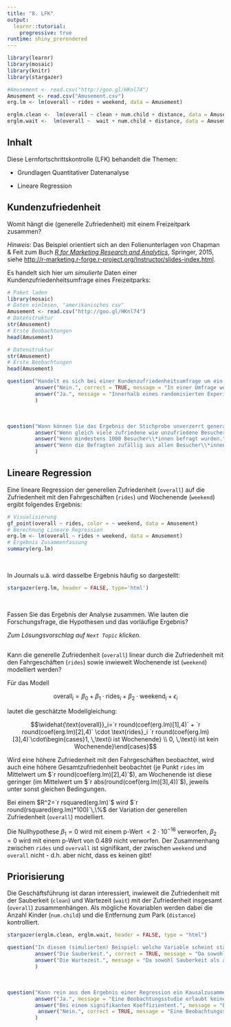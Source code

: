 ```yaml
---
title: "8. LFK"
output: 
  learnr::tutorial:
    progressive: true
runtime: shiny_prerendered
---
```



```r
library(learnr)
library(mosaic)
library(knitr)
library(stargazer)

#Amusement <- read.csv("http://goo.gl/HKnl74")
Amusement <- read.csv("Amusement.csv")
erg.lm <- lm(overall ~ rides + weekend, data = Amusement)

erglm.clean <-  lm(overall ~ clean + num.child + distance, data = Amusement)
erglm.wait <-  lm(overall ~  wait + num.child + distance, data = Amusement)
```

## Inhalt

Diese Lernfortschrittskontrolle (LFK) behandelt die Themen:

- Grundlagen Quantitativer Datenanalyse

- Lineare Regression



## Kundenzufriedenheit

Womit hängt die (generelle Zufriedenheit) mit einem Freizeitpark zusammen?

*Hinweis*: Das Beispiel orientiert sich an den Folienunterlagen von Chapman \& Feit zum Buch [*R for Marketing Research and Analytics*](http://r-marketing.r-forge.r-project.org/), Springer, 2015, siehe [http://r-marketing.r-forge.r-project.org/Instructor/slides-index.html](http://r-marketing.r-forge.r-project.org/Instructor/slides-index.html).

Es handelt sich hier um *simulierte* Daten einer Kundenzufriedenheitsumfrage eines Freizeitparks:

```r
# Paket laden
library(mosaic)
# Daten einlesen, "amerikanisches csv"
Amusement <- read.csv("http://goo.gl/HKnl74")
# Datenstruktur
str(Amusement)
# Erste Beobachtungen
head(Amusement)
```

```r
# Datenstruktur
str(Amusement)
# Erste Beobachtungen
head(Amusement)
```



```r
question("Handelt es sich bei einer Kundenzufriedenheitsumfrage um ein randomisiertes Experiment?",
         answer("Nein.", correct = TRUE, message = "In einer Umfrage werden die Beobachtungen i.d.R. nur so erhoben wie sie sind."),
         answer("Ja.", message = "Innerhalb eines randomisierten Experiments wird die unabhängige Variable manipuliert.")
         )
```

<br>

```r
question("Wann können Sie das Ergebnis der Stichprobe unverzerrt generalisieren?",
         answer("Wenn gleich viele zufriedene wie unzufriedene Besucher\\*innen befragt wurden.", message = "Bei einer geschichteten Stichprobe kann evtl. etwas über die Verteilung innerhalb der Schichten ausgesagt werden, aber nichts über die Verteilung der Schichten."),
         answer("Wenn mindestens 1000 Besucher\\*innen befragt wurden.", message = "Generell sind hohe Stichprobenumfänge zu bevorzugen, sie lösen aber nicht das Problem einer potentiellen Verzerrung einer Gelegenheitsstichprobe."),
         answer("Wenn die Befragten zufällig aus allen Besucher\\*innen ausgewählt wurden.", correct = TRUE, message = "Eine zufällige Stichprobe ermöglicht eine Generalisierung auf die zugrundeliegende Population.")
         )
```

## Lineare Regression

Eine lineare Regression der generellen Zufriedenheit (`overall`) auf die Zufriedenheit mit den Fahrgeschäften (`rides`) und Wochenende (`weekend`) ergibt folgendes Ergebnis:

```r
# Visualisierung
gf_point(overall ~ rides, color = ~ weekend, data = Amusement)
# Berechnung Lineare Regression
erg.lm <- lm(overall ~ rides + weekend, data = Amusement)
# Ergebnis Zusammenfassung
summary(erg.lm)
```

<br>

In Journals u.ä. wird dasselbe Ergebnis häufig so dargestellt:

```r
stargazer(erg.lm, header = FALSE, type='html')
```

<br>

Fassen Sie das Ergebnis der Analyse zusammen. Wie lauten die Forschungsfrage, die Hypothesen und das vorläufige Ergebnis?

*Zum Lösungsvorschlag auf `Next Topic` klicken.*

##

Kann die generelle Zufriedenheit (`overall`) linear durch die Zufriedenheit mit den Fahrgeschäften (`rides`) sowie inwieweit Wochenende ist (`weekend`) modelliert werden?

Für das Modell

$$\text{overall}_i=\beta_0 + \beta_1 \cdot \text{rides}_i+\beta_2\cdot \text{weekend}_i + \epsilon_i$$

lautet die geschätzte Modellgleichung:

$$\widehat{\text{overall}}_i=`r round(coef(erg.lm)[1],4)` + `r round(coef(erg.lm)[2],4)` \cdot \text{rides}_i `r round(coef(erg.lm)[3],4)`\cdot\begin{cases}1, \,\text{i ist Wochenende} \\ 0, \,\text{i ist kein Wochenende}\end{cases}$$

Wird eine höhere Zufriedenheit mit den Fahrgeschäften beobachtet, wird auch eine höhere Gesamtzufriedenheit beobachtet (je Punkt `rides` im Mittelwert um $`r round(coef(erg.lm)[2],4)`$), am Wochenende ist diese geringer (im Mittelwert um $`r abs(round(coef(erg.lm)[3],4))`$), jeweils unter sonst gleichen Bedingungen.

Bei einem $R^2=`r rsquared(erg.lm)`$ wird $`r round(rsquared(erg.lm)*100)`\,\%$ der Variation der generellen Zufriedenheit (`overall`) modelliert.

Die Nullhypothese $\beta_1=0$ wird mit einem p-Wert $<2 \cdot 10^{-16}$ verworfen, $\beta_2=0$ wird mit einem p-Wert von $0.489$ nicht verworfen. Der Zusammenhang zwischen `rides` und `overvall` ist signifikant, der zwischen `weekend` und `overall` nicht - d.h. aber nicht, dass es keinen gibt!


## Priorisierung

Die Geschäftsführung ist daran interessiert, inwieweit die Zufriedenheit mit der Sauberkeit (`clean`) und Wartezeit (`wait`) mit der Zufriedenheit insgesamt (`overall`) zusammenhängen. Als mögliche Kovariablen werden dabei die Anzahl Kinder (`num.child`) und die Entfernung zum Park (`distance`) kontrolliert.

```r
stargazer(erglm.clean, erglm.wait, header = FALSE, type = "html")
```

```r
question("In diesem (simulierten) Beispiel: welche Variable scheint stärker mit der Zufriedenheit insgesamt assoziiert zu sein?",
         answer("Die Sauberkeit.", correct = TRUE, message = "Da sowohl Sauberkeit als auch Wartezeit in der selben Einheit gemessen werden, können die geschätzten Koeffizienten $\\hat{\\beta}$ verglichen werden, und der ist bei der Sauberkeit größer. Auch ist $\\frac{\\hat{\\beta}}{se}$ größer und damit der p-Wert kleiner. Auch das Bestimmtheitsmaß $R^2$ ist bei `clean` größer."),
         answer("Die Wartezeit.", message = "Da sowohl Sauberkeit als auch Wartezeit in der selben Einheit gemessen werden, können die geschätzten Koeffizienten $\\hat{\\beta}$ verglichen werden, und der ist bei der Sauberkeit größer. Auch ist $\\frac{\\hat{\\beta}}{se}$ größer und damit der p-Wert kleiner. Auch das Bestimmtheitsmaß $R^2$ ist bei `clean` größer.")
         )
```

<br>

```r
question("Kann rein aus dem Ergebnis einer Regression ein Kausalzusammenhang abgeleitet werden?",
         answer("Ja.", message = "Eine Beobachtungsstudie erlaubt keine unmittelbaren Kausalschlüsse."),
         answer("Bei einem signifikanten Koeffizientent.", message = "Eine Beobachtungsstudie erlaubt keine unmittelbaren Kausalschlüsse. *Signifikanz* sagt nur, dass der geschätzte Koeffizient unwahrscheinlich ist, wenn im Modell der Population kein linearer Zusammenhang vorliegt."),
          answer("Nein.", correct = TRUE, message = "Eine Beobachtungsstudie erlaubt keine unmittelbaren Kausalschlüsse.")
         )
```



